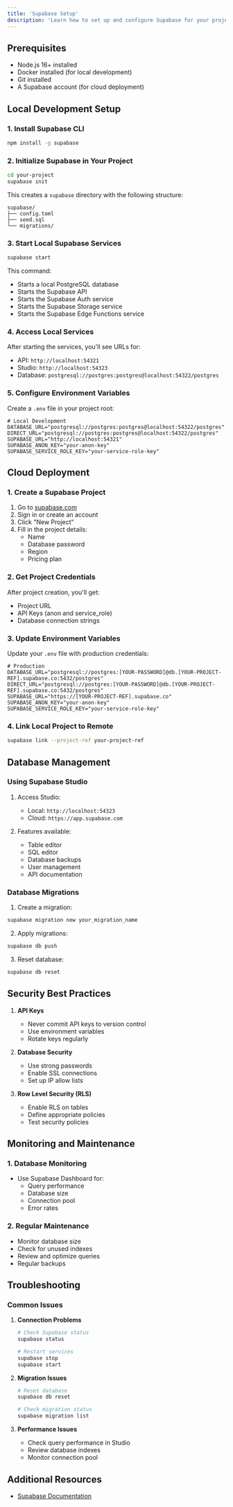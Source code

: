 ```yaml
---
title: 'Supabase Setup'
description: 'Learn how to set up and configure Supabase for your project'
---
```


## Prerequisites

- Node.js 16+ installed
- Docker installed (for local development)
- Git installed
- A Supabase account (for cloud deployment)

## Local Development Setup

### 1. Install Supabase CLI

```bash
npm install -g supabase
```

### 2. Initialize Supabase in Your Project

```bash
cd your-project
supabase init
```

This creates a `supabase` directory with the following structure:
```
supabase/
├── config.toml
├── seed.sql
└── migrations/
```

### 3. Start Local Supabase Services

```bash
supabase start
```

This command:
- Starts a local PostgreSQL database
- Starts the Supabase API
- Starts the Supabase Auth service
- Starts the Supabase Storage service
- Starts the Supabase Edge Functions service

### 4. Access Local Services

After starting the services, you'll see URLs for:
- API: `http://localhost:54321`
- Studio: `http://localhost:54323`
- Database: `postgresql://postgres:postgres@localhost:54322/postgres`

### 5. Configure Environment Variables

Create a `.env` file in your project root:

```env
# Local Development
DATABASE_URL="postgresql://postgres:postgres@localhost:54322/postgres"
DIRECT_URL="postgresql://postgres:postgres@localhost:54322/postgres"
SUPABASE_URL="http://localhost:54321"
SUPABASE_ANON_KEY="your-anon-key"
SUPABASE_SERVICE_ROLE_KEY="your-service-role-key"
```

## Cloud Deployment

### 1. Create a Supabase Project

1. Go to [supabase.com](https://supabase.com)
2. Sign in or create an account
3. Click "New Project"
4. Fill in the project details:
   - Name
   - Database password
   - Region
   - Pricing plan

### 2. Get Project Credentials

After project creation, you'll get:
- Project URL
- API Keys (anon and service_role)
- Database connection strings

### 3. Update Environment Variables

Update your `.env` file with production credentials:

```env
# Production
DATABASE_URL="postgresql://postgres:[YOUR-PASSWORD]@db.[YOUR-PROJECT-REF].supabase.co:5432/postgres"
DIRECT_URL="postgresql://postgres:[YOUR-PASSWORD]@db.[YOUR-PROJECT-REF].supabase.co:5432/postgres"
SUPABASE_URL="https://[YOUR-PROJECT-REF].supabase.co"
SUPABASE_ANON_KEY="your-anon-key"
SUPABASE_SERVICE_ROLE_KEY="your-service-role-key"
```

### 4. Link Local Project to Remote

```bash
supabase link --project-ref your-project-ref
```

## Database Management

### Using Supabase Studio

1. Access Studio:
   - Local: `http://localhost:54323`
   - Cloud: `https://app.supabase.com`

2. Features available:
   - Table editor
   - SQL editor
   - Database backups
   - User management
   - API documentation

### Database Migrations

1. Create a migration:
```bash
supabase migration new your_migration_name
```

2. Apply migrations:
```bash
supabase db push
```

3. Reset database:
```bash
supabase db reset
```

## Security Best Practices

1. **API Keys**
   - Never commit API keys to version control
   - Use environment variables
   - Rotate keys regularly

2. **Database Security**
   - Use strong passwords
   - Enable SSL connections
   - Set up IP allow lists

3. **Row Level Security (RLS)**
   - Enable RLS on tables
   - Define appropriate policies
   - Test security policies

## Monitoring and Maintenance

### 1. Database Monitoring

- Use Supabase Dashboard for:
  - Query performance
  - Database size
  - Connection pool
  - Error rates

### 2. Regular Maintenance

- Monitor database size
- Check for unused indexes
- Review and optimize queries
- Regular backups

## Troubleshooting

### Common Issues

1. **Connection Problems**
   ```bash
   # Check Supabase status
   supabase status
   
   # Restart services
   supabase stop
   supabase start
   ```

2. **Migration Issues**
   ```bash
   # Reset database
   supabase db reset
   
   # Check migration status
   supabase migration list
   ```

3. **Performance Issues**
   - Check query performance in Studio
   - Review database indexes
   - Monitor connection pool

## Additional Resources

- [Supabase Documentation](https://supabase.com/docs)